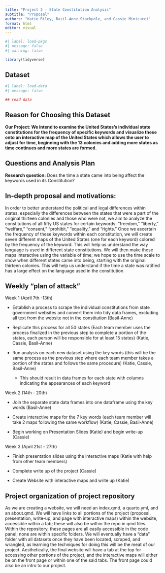 ```yaml
---
title: "Project 2 - State Constitution Analysis"
subtitle: "Proposal"
authors: "Katie Riley, Basil-Anne Stackpole, and Cassie Minicucci"
format: html
editor: visual
---
```


```r
#| label: load-pkgs
#| message: false
#| warning: false

library(tidyverse)
```

## Dataset

```r
#| label: load-data
#| message: false

## read data 
```

## Reason for Choosing this Dataset

**Our Project: We intend to examine the United States's individual state constitutions for the frequency of specific keywords and visualize these onto an interactive map of the United States which allows the user to adjust for time, beginning with the 13 colonies and adding more states as time continues and more states are formed.**

## Questions and Analysis Plan

**Research question:** Does the time a state came into being affect the keywords used in its Constitution?

## In-depth proposal and motivations:

In order to better understand the political and legal differences within states, especially the differences between the states that were a part of the original thirteen colonies and those who were not, we aim to analyze the constitutions of all fifty US states for certain keywords: "freedom," "liberty," "welfare," "consent," "prohibit," "equality," and "rights." Once we ascertain the frequency of these keywords within each constitution, we will create seven different maps of the United States (one for each keyword) colored by the frequency of the keyword. This will help us understand the way language is used in different state constitutions. We will then make these maps interactive using the variable of time; we hope to use the time scale to show when different states came into being, starting with the original thirteen colonies. This will help us understand if the time a state was ratified has a large effect on the language used in the constitution. 

## Weekly "plan of attack"

Week 1 (April 7th -13th)

-   Establish a process to scrape the individual constitutions from state government websites and convert them into tidy data frames, excluding all text from the website not in the constitution (Basil-Anne)

-   Replicate this process for all 50 states (Each team member uses the process finalized in the previous step to complete a portion of the states, each person will be responsible for at least 15 states) (Katie, Cassie, Basil-Anne)

-   Run analysis on each new dataset using the key words (this will be the same process as the previous step where each team member takes a portion of the states and follows the same procedure) (Katie, Cassie, Basil-Anne)

    -   This should result in data frames for each state with columns indicating the appearances of each keyword

Week 2 (14th - 20th)

-   Join the separate state data frames into one dataframe using the key words (Basil-Anne)

-   Create interactive maps for the 7 key words (each team member will take 2 maps following the same workflow) (Katie, Cassie, Basil-Anne)

-   Begin working on Presentation Slides (Katie) and begin write-up (Cassie)

Week 3 (April 21st - 27th)

-   Finish presentation slides using the interactive maps (Katie with help from other team members)

-   Complete write up of the project (Cassie)

-   Create Website with interactive maps and write up (Katie)

## Project organization of project repository

As we are creating a website, we will need an index.qmd, a quarto.yml, and an about.qmd. We will have links to all portions of the project (proposal, presentation, write-up, and page with interactive maps) within the website, accessible within a tab; these will also be within the repo in qmd files. Within the repository, these pages are all easily accessible in the code panel; none are within specific folders. We will eventually have a "data" folder with all datasets once they have been located, scraped, and wrangled, as learning the techniques for doing this will be the meat of our project. Aesthetically, the final website will have a tab at the top for accessing other portions of the project, and the interactive maps will either be on the front page or within one of the said tabs. The front page could also be an intro to our project.
